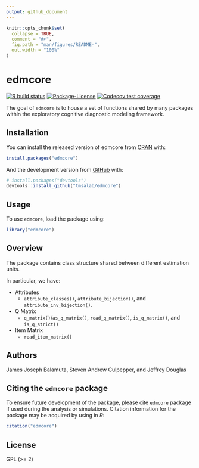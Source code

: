```yaml
---
output: github_document
---
```


<!-- README.md is generated from README.Rmd. Please edit that file -->

```r
knitr::opts_chunk$set(
  collapse = TRUE,
  comment = "#>",
  fig.path = "man/figures/README-",
  out.width = "100%"
)
```
# edmcore

<!-- badges: start -->
[![R build status](https://github.com/tmsalab/edmcore/workflows/R-CMD-check/badge.svg)](https://github.com/tmsalab/edmcore/actions)
[![Package-License](http://img.shields.io/badge/license-GPL%20\(%3E=2\)-brightgreen.svg?style=flat)](http://www.gnu.org/licenses/gpl-2.0.html)
[![Codecov test coverage](https://codecov.io/gh/tmsalab/edmcore/branch/master/graph/badge.svg)](https://codecov.io/gh/tmsalab/edmcore?branch=master)
<!-- badges: end -->

The goal of `edmcore` is to house a set of functions shared by many packages
within the exploratory cognitive diagnostic modeling framework.

## Installation

You can install the released version of edmcore from [CRAN](https://CRAN.R-project.org) with:

``` r
install.packages("edmcore")
```

And the development version from [GitHub](https://github.com/) with:

``` r
# install.packages("devtools")
devtools::install_github("tmsalab/edmcore")
```

## Usage

To use `edmcore`, load the package using:

``` r
library("edmcore")
```

## Overview

The package contains class structure shared between different estimation
units.

In particular, we have: 

- Attributes
  - `attribute_classes()`, `attribute_bijection()`, and `attribute_inv_bijection()`.
- Q Matrix
  - `q_matrix()`/`as_q_matrix()`, `read_q_matrix()`, `is_q_matrix()`, and `is_q_strict()`
- Item Matrix
  - `read_item_matrix()`

## Authors

James Joseph Balamuta, Steven Andrew Culpepper, and Jeffrey Douglas

## Citing the `edmcore` package

To ensure future development of the package, please cite `edmcore`
package if used during the analysis or simulations. Citation information
for the package may be acquired by using in *R*:

``` r
citation("edmcore")
```

## License

GPL (\>= 2)
